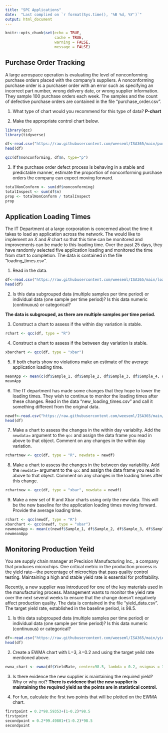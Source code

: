 ---
title: "SPC Applications"
date:  "Last complied on `r format(Sys.time(), '%B %d, %Y')`"
output: html_document
---

```{r setup, include=FALSE}
knitr::opts_chunk$set(echo = TRUE,
                      cache = TRUE, 
                      warning = FALSE,
                      message = FALSE)
```


## Purchase Order Tracking

A large aerospace operation is evaluating the level of nonconforming purchase orders placed with the company's suppliers. A nonconforming purchase order is a purchaser order with an error such as specifying an incorrect part number, wrong delivery date, or wrong supplier information.  They sample 100 purchase orders each week. The samples and the count of defective purchase orders are contained in the file "purchase_order.csv".

1. What type of chart would you recommend for this type of data?
**P-chart**

2. Make the appropriate control chart below.

```{R}
library(qcc)
library(tidyverse)

df<-read.csv("https://raw.githubusercontent.com/weeseml/ISA365/main/purchase_order.csv")
head(df)

qcc(df$nonconforming, df$n, type="p")

```


3. If the purchase order defect process is behaving in a stable and predictable manner, estimate the proportion of nonconforming purchase orders the company can expect moving forward.

```{r}
totalNonConform <- sum(df$nonconforming)
totalInspect <- sum(df$n)
prop <- totalNonConform / totalInspect
prop
```


## Application Loading Times

The IT Department at a large corporation is concerned about the time it takes to load an application across the network.  The would like to implement an $\bar{X}$ and $R$ chart so that this time can be monitored and improvements can be made to this loading time.  Over the past 25 days, they have randomly selected five application loading and monitored the time from start to completion.  The data is contained in the file "loading_times.csv".

1. Read in the data.

```{r}
df<-read.csv("https://raw.githubusercontent.com/weeseml/ISA365/main/loading_times.csv")
head(df)
```

2. Is this data subgrouped data (multiple samples per time period) or individual data (one sample per time period)?  Is this data numeric (continuous) or categorical?

**The data is subgrouped, as there are multiple samples per time period.**

3. Construct a chart to assess if the within day variation is stable.

```{r}
rchart <- qcc(df, type = "R")
```

4. Construct a chart to assess if the between day variation is stable.

```{r}
xbarchart <- qcc(df, type = "xbar")

```

5. If both charts show no violations make an estimate of the average application loading time.

```{r}
meanApp <- mean(c(df$Sample_1, df$Sample_2, df$Sample_3, df$Sample_4, df$Sample_5))
meanApp
```


6. The IT department has made some changes that they hope to lower the loading times.  They wish to continue to monitor the loading times after these changes.  Read in the data "new_loading_times.csv" and call it something different from the original data. 

```{R}
newdf<-read.csv("https://raw.githubusercontent.com/weeseml/ISA365/main/new_loading_times.csv")
head(df)
```

7. Make a chart to assess the changes in the within day variabilty. Add the `newdata=` argument to the `qcc` and assign the data frame you read in above to that object.  Comment on any changes in the within day variation.

```{r}
rchartnew <- qcc(df, type = "R", newdata = newdf)

```


8. Make a chart to assess the changes in the between day variability. Add the `newdata=` argument to the `qcc` and assign the data frame you read in above to that object.  Comment on any changes in the loading times after this change.

```{r}
rchartnew <- qcc(df, type = "xbar", newdata = newdf)
```

9.  Make a new set of R and Xbar charts using only the new data.  This will be the new baseline for the application loading times moving forward.  Provide the average loading time.

```{R}
rchart <- qcc(newdf, type = "R")
xbarchart <- qcc(newdf, type = "xbar")
newmeanApp <- mean(c(newdf$Sample_1, df$Sample_2, df$Sample_3, df$Sample_4, df$Sample_5))
newmeanApp
```

## Monitoring Production Yeild

You are supply chain manager at Precision Manufacturing Inc., a company that produces microchips. One critical metric in the production process is the yield rate—the percentage of microchips that pass quality control testing. Maintaining a high and stable yield rate is essential for profitability.

Recently, a new supplier was introduced for one of the key materials used in the manufacturing process. Management wants to monitor the yield rate over the next several weeks to ensure that the change doesn’t negatively affect production quality. The data is contained in the file "yield_data.csv". The target yield rate, established in the baseline period, is 98.5.

1. Is this data subgrouped data (multiple samples per time period) or individual data (one sample per time period)?  Is this data numeric (continuous) or categorical?

```{r}
df<-read.csv("https://raw.githubusercontent.com/weeseml/ISA365/main/yield_data.csv")
head(df)
```

2. Create a EWMA chart with L=3, $\lambda$=0.2 and using the target yeild rate mentioned above.  

```{r}
ewna_chart <- ewma(df$YieldRate, center=98.5, lambda = 0.2, nsigmas = 3)
```

3. Is there evidence the new supplier is maintaining the required yield? Why or why not?
**There is evidence that the new supplier is maintaining the required yield as the points are in statistical control.**

4. For fun, calculate the first two points that will be plotted on the EWMA chart.
```{r}
firstpoint = 0.2*98.59353+(1-0.2)*98.5
firstpoint
secondpoint = 0.2*99.49801+(1-0.2)*98.5
secondpoint
```



